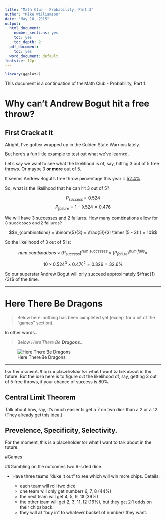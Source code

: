 ```yaml
---
title: "Math Club - Probability, Part 3"
author: "Mike Williamson"
date: "May 18, 2015"
output:
  html_document:
    number_sections: yes
    toc: yes
    toc_depth: 2
  pdf_document:
    toc: yes
  word_document: default
fontsize: 12pt
---
```


```r
library(ggplot2)
```

This document is a continuation of the Math Club - Probability, Part 1.

# Why can't Andrew Bogut hit a free throw?

## First Crack at it

Alright, I've gotten wrapped up in the Golden State Warriors lately.

But here's a fun little example to test out what we've learned.

Let's say we want to see what the likelihood is of, say, hitting 3 out of 5 free throws.  Or maybe 3 **or more** out of 5.

It seems Andrew Bogut's free throw percentage this year is [$52.4\%$](http://www.basketball-reference.com/players/b/bogutan01.html).

So, what is the likelihood that he can hit 3 out of 5?

$$P_{success} = 0.524$$
$$P_{failure} = 1 - 0.524 = 0.476$$

We will have 3 successes and 2 failures.  How many combinations allow for 3 successes and 2 failures?

$$n_{combinations} = \binom{5}{3} = \frac{5!}{3! \times (5 - 3)!} = 10$$

So the likelihood of 3 out of 5 is:

$$num\ combinations \times \left(P_{success}\right)^{num\ successes} \times \left(P_{failure}\right)^{num\ fails} =$$

$$10 \times 0.524^{3} \times 0.476^{2} = 0.326 = 32.6\%$$

So our superstar Andrew Bogut will only succeed approximately $\frac{1}{3}$ of the time.


-----

# Here There Be Dragons

> Below here, nothing has been completed yet (except for a bit of the "games" section).

In other words...

> Below *Here There Be **Dragons**...*

![Here There Be Dragons](./here_be_dragons.jpg)



-----


For the moment, this is a placeholder for what I want to talk about in the future.  But the idea here is to figure out the likelihood of, say, getting 3 out of 5 free throws, if your chance of success is 80%.

## Central Limit Theorem

Talk about how, say, it's much easier to get a 7 on two dice than a 2 or a 12.  (They already get this idea.)

## Prevelence, Specificity, Selectivity.

For the moment, this is a placeholder for what I want to talk about in the future.

#Games

##Gambling on the outcomes two 6-sided dice.

* Have three teams "duke it out" to see which will win more chips.  Details:

    * each team will roll two dice
    * one team will only get numbers 6, 7, 8 (44%)
    * the next team will get 4, 5, 9, 10 (39%)
    * the other team will get 2, 3, 11, 12 (16%), but they get 2:1 odds on their chips back.
    * they will all "buy in" to whatever bucket of numbers they want.



